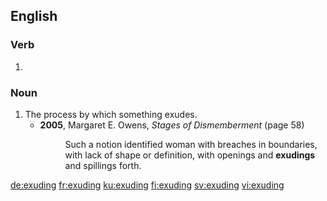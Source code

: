 ==English==

===Verb===
{{head|en|present participle}}

# {{present participle of|exude|lang=en|nocat=1}}

===Noun===
{{en-noun}}

# The process by which something exudes.
#* '''2005''', Margaret E. Owens, ''Stages of Dismemberment'' (page 58)
#*: Such a notion identified woman with breaches in boundaries, with lack of shape or definition, with openings and '''exudings''' and spillings forth.

[[de:exuding]]
[[fr:exuding]]
[[ku:exuding]]
[[fi:exuding]]
[[sv:exuding]]
[[vi:exuding]]